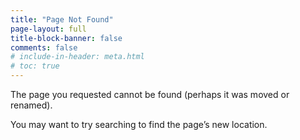 ```yaml
---
title: "Page Not Found"
page-layout: full
title-block-banner: false
comments: false
# include-in-header: meta.html  
# toc: true
---
```


::: {#posts}

The page you requested cannot be found (perhaps it was moved or renamed).

You may want to try searching to find the page's new location.
:::